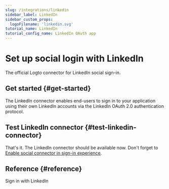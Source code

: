 ```yaml
---
slug: /integrations/linkedin
sidebar_label: LinkedIn
sidebar_custom_props:
  logoFilename: 'linkedin.svg'
tutorial_name: LinkedIn
tutorial_config_name: LinkedIn OAuth app
---
```




# Set up social login with LinkedIn

The official Logto connector for LinkedIn social sign-in.

<GuideTip />

## Get started \{#get-started}

The LinkedIn connector enables end-users to sign in to your application using their own LinkedIn accounts via the LinkedIn OAuth 2.0 authentication protocol.

<Integration />

## Test LinkedIn connector \{#test-linkedin-connector}

That's it. The LinkedIn connector should be available now. Don't forget to [Enable social connector in sign-in experience](/connectors/social-connectors/#enable-social-sign-in).

## Reference \{#reference}

<Url href="https://learn.microsoft.com/en-us/linkedin/consumer/integrations/self-serve/sign-in-with-linkedin">
  Sign in with LinkedIn
</Url>
